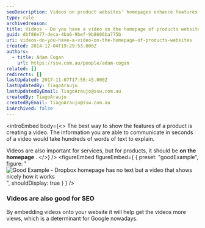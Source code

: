 ```yaml
---
seoDescription: Videos on product websites' homepages enhance features communication and boost SEO.
type: rule
archivedreason:
title: Videos - Do you have a video on the homepage of products websites?
guid: dbf86e77-deca-4ba6-9bef-9b8606ba775b
uri: videos-do-you-have-a-video-on-the-homepage-of-products-websites
created: 2014-12-04T19:29:53.000Z
authors:
  - title: Adam Cogan
    url: https://ssw.com.au/people/adam-cogan
related: []
redirects: []
lastUpdated: 2017-11-07T17:56:45.000Z
lastUpdatedBy: TiagoAraujo
lastUpdatedByEmail: TiagoAraujo@ssw.com.au
createdBy: TiagoAraujo
createdByEmail: TiagoAraujo@ssw.com.au
isArchived: false
---
```


<introEmbed
  body={<>
The best way to show the features of a product is creating a video. The information you are able to communicate in seconds of a video would take hundreds of words of text to explain.

Videos are also important for services, but for products, it should be **on the homepage** .
  </>}
/>
<figureEmbed figureEmbed={ {
  preset: "goodExample",
  figure: "![Good Example - Dropbox homepage has no text but a video that shows nicely how it works](/uploads/rules/videos-do-you-have-a-video-on-the-homepage-of-products-websites/dropbox-homepage.jpg)",
  shouldDisplay: true
} } />


### Videos are also good for SEO

By embedding videos onto your website it will help get the videos more views, which is a determinant for Google nowadays.
